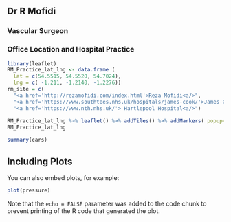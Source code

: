 ## Dr R Mofidi 
### Vascular Surgeon
### Office Location and Hospital Practice

```r
library(leaflet)
RM_Practice_lat_lng <- data.frame (
  lat = c(54.5515, 54.5520, 54.7024),
  lng = c( -1.211, -1.2140, -1.2276))
rm_site = c(
  "<a href='http://rezamofidi.com/index.html'>Reza Mofidi<a/>", 
  "<a href='https://www.southtees.nhs.uk/hospitals/james-cook/'>James Cook Hospital<a/>",
  "<a href='https://www.nth.nhs.uk/'> Hartlepool Hospital<a/>")
  
RM_Practice_lat_lng %>% leaflet() %>% addTiles() %>% addMarkers( popup= rm_site)
RM_Practice_lat_lng
```
```r
summary(cars)
```

## Including Plots

You can also embed plots, for example:

```r
plot(pressure)
```

Note that the `echo = FALSE` parameter was added to the code chunk to prevent printing of the R code that generated the plot.
